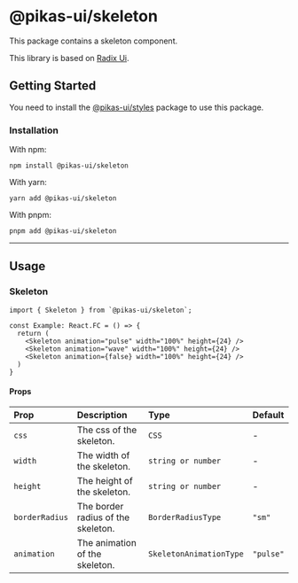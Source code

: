

<NextSeo title="Skeleton" />

# @pikas-ui/skeleton

This package contains a skeleton component.

This library is based on [Radix Ui](https://www.radix-ui.com/).

## Getting Started

You need to install the <a href={stylesLink}>@pikas-ui/styles</a> package to use this package.

### Installation

With npm:

```
npm install @pikas-ui/skeleton
```

With yarn:

```
yarn add @pikas-ui/skeleton
```

With pnpm:

```
pnpm add @pikas-ui/skeleton
```

---

## Usage

### Skeleton

<SkeletonExample />

```tsx
import { Skeleton } from `@pikas-ui/skeleton`;

const Example: React.FC = () => {
  return (
    <Skeleton animation="pulse" width="100%" height={24} />
    <Skeleton animation="wave" width="100%" height={24} />
    <Skeleton animation={false} width="100%" height={24} />
  )
}
```

#### Props

| Prop           | Description                        | Type                    | Default   |
| :------------- | :--------------------------------- | :---------------------- | :-------- |
| `css`          | The css of the skeleton.           | `CSS`                   | -         |
| `width`        | The width of the skeleton.         | `string or number`      | -         |
| `height`       | The height of the skeleton.        | `string or number`      | -         |
| `borderRadius` | The border radius of the skeleton. | `BorderRadiusType`      | `"sm"`    |
| `animation`    | The animation of the skeleton.     | `SkeletonAnimationType` | `"pulse"` |

